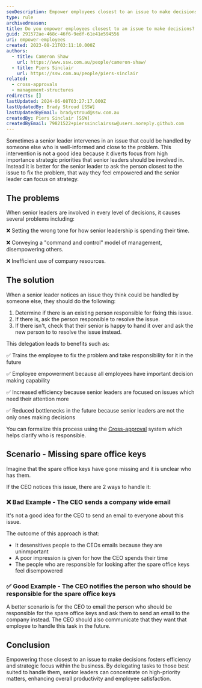 ```yaml
---
seoDescription: Empower employees closest to an issue to make decisions, fostering efficiency and strategic focus within the business.
type: rule
archivedreason:
title: Do you empower employees closest to an issue to make decisions?
guid: 291572ae-468c-46f6-9edf-61e41e594556
uri: empower-employees
created: 2023-08-21T03:11:10.000Z
authors:
  - title: Cameron Shaw
    url: https://www.ssw.com.au/people/cameron-shaw/
  - title: Piers Sinclair
    url: https://ssw.com.au/people/piers-sinclair
related:
  - cross-approvals
  - management-structures
redirects: []
lastUpdated: 2024-06-08T03:27:17.000Z
lastUpdatedBy: Brady Stroud [SSW]
lastUpdatedByEmail: bradystroud@ssw.com.au
createdBy: Piers Sinclair [SSW]
createdByEmail: 79821522+pierssinclairssw@users.noreply.github.com
---
```


Sometimes a senior leader intervenes in an issue that could be handled by someone else who is well-informed and close to the problem. This intervention is not a good idea because it diverts focus from high importance strategic priorities that senior leaders should be involved in. Instead it is better for the senior leader to ask the person closest to the issue to fix the problem, that way they feel empowered and the senior leader can focus on strategy.
## The problems

When senior leaders are involved in every level of decisions, it causes several problems including:

❌ Setting the wrong tone for how senior leadership is spending their time.

❌ Conveying a "command and control" model of management, disempowering others.

❌ Inefficient use of company resources.

## The solution

When a senior leader notices an issue they think could be handled by someone else, they should do the following:

1. Determine if there is an existing person responsible for fixing this issue.
2. If there is, ask the person responsible to resolve the issue.
3. If there isn't, check that their senior is happy to hand it over and ask the new person to to resolve the issue instead.

This delegation leads to benefits such as:

✅ Trains the employee to fix the problem and take responsibility for it in the future

✅ Employee empowerment because all employees have important decision making capability

✅ Increased efficiency because senior leaders are focused on issues which need their attention more

✅ Reduced bottlenecks in the future because senior leaders are not the only ones making decisions

You can formalize this process using the [Cross-approval](/cross-approvals) system which helps clarify who is responsible.

## Scenario - Missing spare office keys

Imagine that the spare office keys have gone missing and it is unclear who has them.

If the CEO notices this issue, there are 2 ways to handle it:

### ❌ Bad Example - The CEO sends a company wide email

It's not a good idea for the CEO to send an email to everyone about this issue.

The outcome of this approach is that:

- It desensitives people to the CEOs emails because they are uninmportant
- A poor impression is given for how the CEO spends their time
- The people who are responsible for looking after the spare office keys feel disempowered

### ✅ Good Example - The CEO notifies the person who should be responsible for the spare office keys

A better scenario is for the CEO to email the person who should be responsible for the spare office keys and ask them to send an email to the company instead. The CEO should also communicate that they want that employee to handle this task in the future.

## Conclusion

Empowering those closest to an issue to make decisions fosters efficiency and strategic focus within the business. By delegating tasks to those best suited to handle them, senior leaders can concentrate on high-priority matters, enhancing overall productivity and employee satisfaction.
